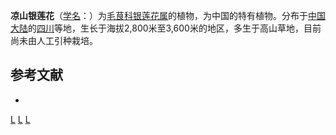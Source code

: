 {{Speciesbox 
| taxon = Anemone liangshanica
| authority = [[王文采|W. T. Wang]]
}}
'''凉山银莲花'''（[[学名|学名]]：{{lang|la|''Anemone liangshanica''}}）为[[毛茛科|毛茛科]][[银莲花属|银莲花属]]的植物，为中国的特有植物。分布于[[中国大陆|中国大陆]]的[[四川|四川]]等地，生长于海拔2,800米至3,600米的地区，多生于高山草地，目前尚未由人工引种栽培。

== 参考文献 ==
<div class="references-small">
* {{cite web| url =http://www.bioinfo.cn/db05/KmzwSpecies.php?action=view&id=18241| title =凉山银莲花| work =《中国高等植物数据库全库》| publisher =中国科学院微生物研究所| author =昆明植物研究所| accessdate =2009-02-25| deadurl =yes| archiveurl =https://web.archive.org/web/20160305003353/http://www.bioinfo.cn/db05/KmzwSpecies.php?action=view&id=18241| archivedate =2016-03-05}}
</div>
{{Taxonbar|from=Q10895823}}

[[Category:银莲花属|L]]
[[Category:中國特有植物|L]]
[[Category:四川植物|L]]
